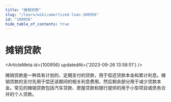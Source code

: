 ```yaml
---
title: "摊销贷款"
slug: "/learn/wiki/amortized-loan-100956"
id: "100956"
hide_table_of_contents: true
---
```



# 摊销贷款

<ArticleMeta id={100956} updatedAt={'2023-09-26 13:58:51'} />
<div className='border-solid border-b border-t-0 my-4 border-[var(--ifm-color-gray-300)]' />

摊销贷款是一种具有计划的、定期支付的贷款，用于偿还贷款本金和累计利息。摊销贷款的支付先用于偿还该期间的相关利息费用，然后剩余部分用于减少贷款本金。常见的摊销贷款包括汽车贷款、房屋贷款和银行提供的用于小型项目或债务合并的个人贷款。

